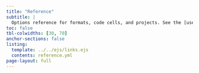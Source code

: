 ```yaml
---
title: "Reference"
subtitle: |
  Options reference for formats, code cells, and projects. See the [user guide](../guide/index.qmd) for   more in-depth documentation on usage. Check out the [tutorials](../getting-started/index.qmd) to learn the basics.
toc: false
tbl-colwidths: [30, 70]
anchor-sections: false
listing:
  template: ../../ejs/links.ejs
  contents: reference.yml
page-layout: full
---
```

